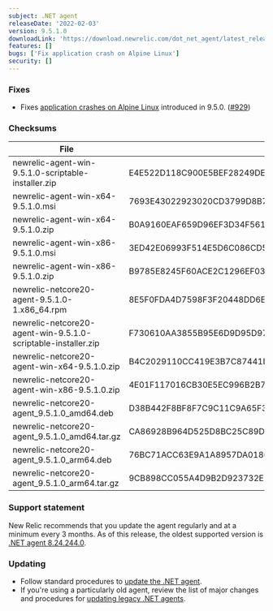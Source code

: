 ```yaml
---
subject: .NET agent
releaseDate: '2022-02-03'
version: 9.5.1.0
downloadLink: 'https://download.newrelic.com/dot_net_agent/latest_release'
features: []
bugs: ['Fix application crash on Alpine Linux']
security: []
---
```


### Fixes

* Fixes [application crashes on Alpine Linux](https://github.com/newrelic/newrelic-dotnet-agent/issues/918) introduced in 9.5.0. ([#929](https://github.com/newrelic/newrelic-dotnet-agent/pull/929))

### Checksums

| File                                                          | SHA - 256  Hash                                                  |
| ------------------------------------------------------------- | ---------------------------------------------------------------- |
| newrelic-agent-win-9.5.1.0-scriptable-installer.zip           | E4E522D118C900E5BEF28249DEFE53DEAF1CC95B88C75B39F3539B5650E213F7 |
| newrelic-agent-win-x64-9.5.1.0.msi                            | 7693E43022923020CD3799D8B7504CDF98564FCB4455E505C592E82C75A305E2 |
| newrelic-agent-win-x64-9.5.1.0.zip                            | B0A9160EAF659D96EF3D34F561251B80FA031B1066B0BCC9908073DE69D38FFC |
| newrelic-agent-win-x86-9.5.1.0.msi                            | 3ED42E06993F514E5D6C086CD5D40C7BC1E5DF674B146D2C9E2C1C9A4F89E7D2 |
| newrelic-agent-win-x86-9.5.1.0.zip                            | B9785E8245F60ACE2C1296EF03BFD882626E1830996C87E14721F307FD0A89D3 |
| newrelic-netcore20-agent-9.5.1.0-1.x86_64.rpm                 | 8E5F0FDA4D7598F3F20448DD6E9C8481C560C566A1728B26C9F475B85A927FF9 |
| newrelic-netcore20-agent-win-9.5.1.0-scriptable-installer.zip | F730610AA3855B95E6D9D95D9787E8578BB7203B4A6C67821C5E72065EA33367 |
| newrelic-netcore20-agent-win-x64-9.5.1.0.zip                  | B4C2029110CC419E3B7C87441E154029C2A7EB75FA96A172BE72591CF166B75A |
| newrelic-netcore20-agent-win-x86-9.5.1.0.zip                  | 4E01F117016CB30E5EC996B2B7A96A2D6E2912CF804BD121821B0EE5CFB1967E |
| newrelic-netcore20-agent_9.5.1.0_amd64.deb                    | D38B442F8BF8F7C9C11C9A65F3FBBCA1138332592B73CC03E4152781258A83A2 |
| newrelic-netcore20-agent_9.5.1.0_amd64.tar.gz                 | CA86928B964D525D8BC25C89D559DB74411B5376BFFCD6ECECC4C3932783FB0A |
| newrelic-netcore20-agent_9.5.1.0_arm64.deb                    | 76BC71ACC63E9A1A8957DA01863061062FABB7700A44C72A183FD50D4BE4C1C4 |
| newrelic-netcore20-agent_9.5.1.0_arm64.tar.gz                 | 9CB898CC055A4D9B2D923732E8726C3295A90441F6E74941ECFC95084828969A |

### Support statement

New Relic recommends that you update the agent regularly and at a minimum every 3 months. As of this release, the oldest supported version is [.NET agent 8.24.244.0](/docs/release-notes/agent-release-notes/net-release-notes/net-agent-8242440).

### Updating

* Follow standard procedures to [update the .NET agent](/docs/agents/net-agent/installation-configuration/update-net-agent).
* If you're using a particularly old agent, review the list of major changes and procedures for [updating legacy .NET agents](/docs/agents/net-agent/troubleshooting/upgrade-legacy-net-agents).

